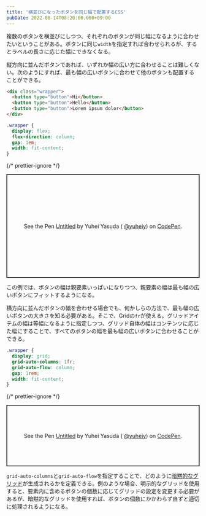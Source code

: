 ```yaml
---
title: '横並びになったボタンを同じ幅で配置するCSS'
pubDate: 2022-08-14T08:20:00.000+09:00
---
```


複数のボタンを横並びにしつつ、それぞれのボタンが同じ幅になるように合わせたいということがある。ボタンに同じ`width`を指定すれば合わせられるが、するとラベルの長さに応じた幅にできなくなる。

縦方向に並んだボタンであれば、いずれか幅の広い方に合わせることは難しくない。次のようにすれば、最も幅の広いボタンに合わせて他のボタンも配置することができる。

```html
<div class="wrapper">
  <button type="button">Hi</button>
  <button type="button">Hello</button>
  <button type="button">Lorem ipsum dolor</button>
</div>
```

```css
.wrapper {
  display: flex;
  flex-direction: column;
  gap: 1em;
  width: fit-content;
}
```

{/* prettier-ignore */}
<p
	class="codepen"
	data-height="270"
	data-slug-hash="eYMPZLo"
	data-user="yuheiy"
	style="height: 270px; box-sizing: border-box; display: flex; align-items: center; justify-content: center; border: 2px solid; margin: 1em 0; padding: 1em;"
>
	<span>See the Pen <a href="https://codepen.io/yuheiy/pen/eYMPZLo">Untitled</a> by Yuhei Yasuda (
		<a href="https://codepen.io/yuheiy">@yuheiy</a>) on <a href="https://codepen.io">CodePen</a>.</span>
</p>
<script async src="https://cpwebassets.codepen.io/assets/embed/ei.js"></script>

この例では、ボタンの幅は親要素いっぱいになりつつ、親要素の幅は最も幅の広いボタンにフィットするようになる。

横方向に並んだボタンの幅を合わせる場合でも、何かしらの方法で、最も幅の広いボタンの大きさを知る必要がある。そこで、Gridの`fr`が使える。グリッドアイテムの幅は等幅になるように指定しつつ、グリッド自体の幅はコンテンツに応じた幅にすることで、すべてのボタンの幅を最も幅の広いボタンに合わせることができる。

```css
.wrapper {
  display: grid;
  grid-auto-columns: 1fr;
  grid-auto-flow: column;
  gap: 1rem;
  width: fit-content;
}
```

{/* prettier-ignore */}
<p
	class="codepen"
	data-height="160"
	data-slug-hash="ExEdKrx"
	data-user="yuheiy"
	style="height: 160px; box-sizing: border-box; display: flex; align-items: center; justify-content: center; border: 2px solid; margin: 1em 0; padding: 1em;"
>
	<span>See the Pen <a href="https://codepen.io/yuheiy/pen/ExEdKrx">Untitled</a> by Yuhei Yasuda (
		<a href="https://codepen.io/yuheiy">@yuheiy</a>) on <a href="https://codepen.io">CodePen</a>.</span>
</p>
<script async src="https://cpwebassets.codepen.io/assets/embed/ei.js"></script>

`grid-auto-columns`と`grid-auto-flow`を指定することで、どのように[暗黙的なグリッド](https://developer.mozilla.org/ja/docs/Learn/CSS/CSS_layout/Grids#the_implicit_and_explicit_grid)が生成されるかを定義できる。例のような場合、明示的なグリッドを使用すると、要素内に含めるボタンの個数に応じてグリッドの設定を変更する必要があるが、暗黙的なグリッドを使用すれば、ボタンの個数にかかわらず自ずと適切に処理されるようになる。
